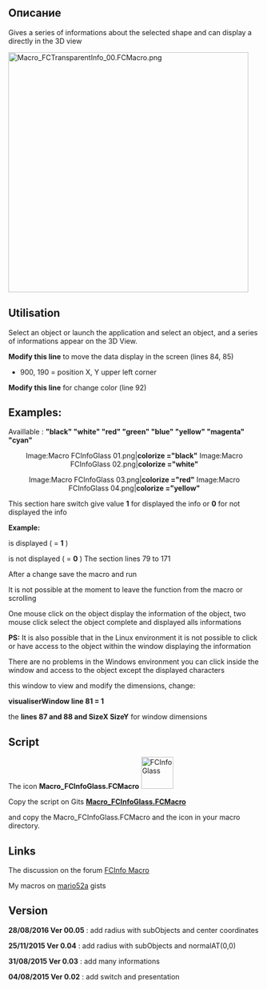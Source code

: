 <languages/>

{{Macro
|Name=Macro FCInfoGlass
|Description=Gives a series of information on the form display in the 3D view.
|Author=Mario52
|Download=[https://wiki.freecad.org/images/6/6b/Macro_FCInfoGlass.png ToolBar Icon]
|Version=00.05
|Date=2016-08-28
|SeeAlso=[[Arch_Survey|Arch Survey]]
}}

<span id="Description"></span>
==Описание==

Gives a series of informations about the selected shape and can display a directly in the 3D view

{{Codeextralink|https://gist.githubusercontent.com/mario52a/553b1fc7a8ca5bfa44c6/raw/fc57ec0869a8f68ce396acbaed5e87f396426186/Macro_FCInfoGlass.FCMacro}}

[[File:Macro_FCTransparentInfo_00.FCMacro.png|480px]]
{{Caption|FCInfoGlass}}

==Utilisation==

Select an object or launch the application and select an object, and a series of informations appear on the 3D View.

'''Modify this line''' to move the data display in the screen (lines 84, 85)
{{Code|code=
global posiX                 ; posiX                           = 900  # position window coordinate X                   "defaut  = 900"
global posiY                 ; posiY                           = 190  # position window coordinate Y                   "defaut  = 190"
}}
* 900, 190 = position X, Y upper left corner

'''Modify this line''' for change color (line 92)

{{Code|code=
#######################################################################
# Section color                                                       #
global colorize              ; colorize                      ="black" # colorize the text choice                       "defaut  = "black"
                                                                      # "black" "white" "red" "green" "blue" "yellow" "magenta" "cyan"

}}
==Examples:==

Availlable : ''' "black" "white" "red" "green" "blue" "yellow" "magenta" "cyan" '''
<center>
<gallery widths="300" heights="300">
Image:Macro FCInfoGlass 01.png|'''colorize                      ="black"'''
Image:Macro FCInfoGlass 02.png|'''colorize                      ="white"'''
</gallery>
</center>
{{clear}}
<center>
<gallery widths="300" heights="300">
Image:Macro FCInfoGlass 03.png|'''colorize                      ="red"'''
Image:Macro FCInfoGlass 04.png|'''colorize                      ="yellow"'''
</gallery>
</center>
{{clear}}

This section hare switch give value '''1''' for displayed the info or '''0''' for not displayed the info

'''Example:'''

is displayed ( = '''1''' )

{{Code|code=
global LabelObject     ;LabelObject      = 1 # Label                                          #3  Label Object
}}
is not displayed ( = '''0''' )
{{Code|code=
global LabelObject     ;LabelObject      = 0 # Label                                          #3  Label Object
}}
The section lines 79 to 171

{{Code|code=
#######################################################################
global visualiserWindow      ; visualiserWindow                = 0    # si visualiserWindow = 1 la fenetre est visible (pour test)  "defaut  = 0"
                                                                      # if visualiserWindow = 1 the windows is visible (for test)   "default = 0"
###Section Configuration ##############################################
# Placement window hidden                                             #
global posiX                 ; posiX                           = 900  # position window coordinate X                   "defaut  = 900"
global posiY                 ; posiY                           = 190  # position window coordinate Y                   "defaut  = 190"
#######################################################################
global SizeX                 ; SizeX                           = 600  # size window length  (do not modify)            "defaut  = 600"
global SizeY                 ; SizeY                           = 600  # size window heigth  (do not modify)            "defaut  = 600"


#######################################################################
# Section color                                                       #
global colorize              ; colorize                      ="black" # colorize the text choice                       "defaut  = "black"
                                                                      # "black" "white" "red" "green" "blue" "yellow" "magenta" "cyan"


#######################################################################
# Section inter                                                       #
global mode                  ; mode                            = 1    # mode 1=degrees mode 0=radians                  "defaut  = 1"
global arondi                ; arondi                          = 4    # many numbers after the decimal point           "defaut  = 4" 
global chaineRemplacement    ; chaineRemplacement              = "_"  # replacement string (1 character)               "defaut  = "_"


#######################################################################
# section switch 
# if switch = 1 then actif (True Displayed) else inactif (False not Displayed)
global PrintReportView       ;PrintReportView                  = 1    # Affichage dans la vue rapport                  #0  Displayed ReportView
## 
global DocumentName          ;DocumentName                     = 1    # Nom du document                                #1  Document Name
global InternalName          ;InternalName                     = 1    # Nom interne de l'objet                         #2  Internal Name
global LabelObject           ;LabelObject                      = 1    # Label                                          #3  Label Object
global ElementName           ;ElementName                      = 1    # Nom de l'element                               #4  Element Name
global ObjectType            ;ObjectType                       = 1    # Type d'objet                                   #5  Object Type
global LineSeparateTitle     ;LineSeparateTitle                = 1    # ligne de separation des titres ____________    #6  Line Separate of Title

## Object subObject 
global ObjectLength          ;ObjectLength                     = 1    # longueur Objet ou perimetre si c est une face  #7  Object Length or perimetre if are a face
global ObjectCurveRadius     ;ObjectCurveRadius                = 1    # rayon du subObject si arc ou cerle             #8  radius subObject if arc or cirle
global ObjectCurveCenter     ;ObjectCurveCenter                = 1    # coordonnees centrale subObject si arc ou cerle #9  coordinates center subObject if arc or cirle

## Draft
global LineDimension         ;LineDimension                    = 1    # Dimensions Line                                #10  Line Dimension
global DWireDimension        ;DWireDimension                   = 1    # Dimensions DWire                               #11  DWire Dimension
global CircleDimension       ;CircleDimension                  = 1    # Dimensions Circle                              #12 Circle Dimension
global CirclePartDimension   ;CirclePartDimension              = 1    # Dimensions Circle Part                         #13 Circle Part Dimension

global ArcDimension          ;ArcDimension                     = 1    # Dimensions Arc                                 #14 Arc Dimension
global EllipseDimension      ;EllipseDimension                 = 1    # Dimensions Ellipse                             #15 Ellipse Dimension
global EllipsePartDimension  ;EllipsePartDimension             = 1    # Dimensions Ellipse Part                        #16 Ellipse Part Dimension
global PolygonDimension      ;PolygonDimension                 = 1    # Dimensions Polygon                             #17 Polygon Dimension
global RectangleDimension    ;RectangleDimension               = 1    # Dimensions Rectangle                           #18 Rectangle Dimension
global BSplineDimension      ;BSplineDimension                 = 1    # Dimensions BSpline                             #19 BSpline Dimension
global PointDimension        ;PointDimension                   = 1    # Dimensions Point                               #20 Point Dimension
global BezCurveDimension     ;BezCurveDimension                = 1    # Dimensions BezCurve                            #21 BezCurve Dimension

## Solid
global CylinderDimension     ;CylinderDimension                = 1    # Dimensions du Cylindre Rayon Hauteur Angle     #22 Cylinder Dimension
global BoxDimension          ;BoxDimension                     = 1    # Dimensions du Box Length Width Height          #23 Box Dimension
global SphereDimension       ;SphereDimension                  = 1    # Dimensions de la Sphere                        #24 Sphere Dimension
global EllipsoidDimension    ;EllipsoidDimension               = 1    # Dimensions Ellipsoid                           #25 Ellipsoid Dimension
global ConeDimension         ;ConeDimension                    = 1    # Dimensions du Cone                             #26 Cone Dimension
global TorusDimension        ;TorusDimension                   = 1    # Dimensions du Tore                             #27 Torus Dimension

## Part
global PlanePartDimension    ;PlanePartDimension               = 1    # Dimensions Plan Part                           #28 Plane Part Dimension
global PrismPartDimension    ;PrismPartDimension               = 1    # Dimensions Prisme Part                         #29 Prism Part Dimension   
global WedgePartDimension    ;WedgePartDimension               = 1    # Dimensions Wedge Part                          #30 Wedge Part Dimension
global HelixPartDimension    ;HelixPartDimension               = 1    # Dimensions Helix Part                          #31 Helix Part Dimension
global SpiralPartDimension   ;SpiralPartDimension              = 1    # Dimensions Spirale Part                        #32 Spiral Part Dimension
global VertexPartDimensio    ;VertexPartDimension              = 1    # Dimensions Vertex Part                         #33 Vertex Part Dimension
global LinePartDimension     ;LinePartDimension                = 1    # Dimensions Line Part                           #34 Line Part Dimension
global RegularPolygonPartDimension;RegularPolygonPartDimension = 1    # Dimensions RegularPolygon Part                 #35 Regular Polygon Part Dimension

## Face
global FaceSurface           ;FaceSurface                      = 1    # Surface de la face                             #36 Face Surface
global NormalAt              ;NormalAt                         = 1    # Donne la normale (inclinaison)                 #37 normalAt(0,0) Face and edges normalAt(0)
global FaceCenter            ;FaceCenter                       = 1    # Center Face (mass)                             #38 Face Center
global BoundBoxFaceVol       ;BoundBoxFaceVol                  = 1    # BoundBoxFace Volume                            #39 BoundBox Face Volume
global BoundBoxFaceCent      ;BoundBoxFaceCent                 = 1    # BoundBoxFaceCenter                             #40 BoundBox Face Center
global BoundBoxFaceCoor      ;BoundBoxFaceCoor                 = 1    # BoundBoxFace coordinates                       #41 BoundBox Face Coordinates

## Volume
global BounBoxVolumeVol      ;BounBoxVolumeVol                 = 1    # rectangle du BoundBox                          #42 BounBox Volume Volume
global BounBoxVolumeCent     ;BounBoxVolumeCent                = 1    # centre de la forme                             #43 BounBox Volume Center
global BounBoxVolumeCoor     ;BounBoxVolumeCoor                = 1    # boundinbox (dimensions hors tout)              #44 BounBox Volume Coordinates
global VolumeObject          ;VolumeObject                     = 1    # volume                                         #45 Volume Object
global CenterMass            ;CenterMass                       = 1    # centre de la masse                             #46 Center Mass object
global PlacementForme        ;PlacementForme                   = 1    # placement de la forme                          #47 Placement Forme
global LineInclination       ;LineInclination                  = 1    # search inclination XY YZ ZX uniquement lignes  #48 Line Inclination
global VertexesObject        ;VertexesObject                   = 1    # Vertexes de l'objet selectionne                #49 Vertexes Object
global VertexesForme         ;VertexesForme                    = 0    # Vertexes complet de la forme                   #50 Vertexes Forme
                                                                      # peut prendre du temps, depasser la fenetre et donner des donnees incompletes
                                                                      # can take time and exceed the window and give data's incompletes
### End Section Switch #######################################################################################################################
}}

After a change save the macro and run

It is not possible at the moment to leave the function from the macro or scrolling

One mouse click on the object display the information of the object, two mouse click select the object complete and displayed alls informations 

'''PS:''' It is also possible that in the Linux environment it is not possible to click or have access to the object within the window displaying the information

There are no problems in the Windows environment you can click inside the window and access to the object except the displayed characters

this window to view and modify the dimensions, change:

'''visualiserWindow line 81 = 1'''

the '''lines 87 and 88 and SizeX SizeY''' for window dimensions

==Script==

The icon '''Macro_FCInfoGlass.FCMacro''' [[File:Macro_FCInfoGlass.png|64px|FCInfoGlass]]

Copy the script on Gits [https://gist.github.com/mario52a/553b1fc7a8ca5bfa44c6 '''Macro_FCInfoGlass.FCMacro''']

and copy the Macro_FCInfoGlass.FCMacro and the icon in your macro directory.

==Links==

The discussion on the forum [http://forum.freecadweb.org/viewtopic.php?f=8&t=6005 FCInfo Macro]

My macros on [https://gist.github.com/mario52a mario52a ] gists

==Version==

'''28/08/2016 Ver 00.05''' : add radius with subObjects and center coordinates

'''25/11/2015 Ver 0.04''' : add radius with subObjects and normalAT(0,0)

'''31/08/2015 Ver 0.03''' : add many informations

'''04/08/2015 Ver 0.02''' : add switch and presentation